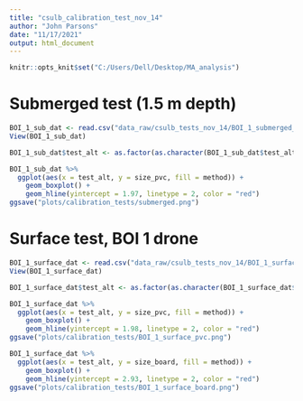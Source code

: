 ```yaml
---
title: "csulb_calibration_test_nov_14"
author: "John Parsons"
date: "11/17/2021"
output: html_document
---
```


```r
knitr::opts_knit$set("C:/Users/Dell/Desktop/MA_analysis")
```

# Submerged test (1.5 m depth)
```r
BOI_1_sub_dat <- read.csv("data_raw/csulb_tests_nov_14/BOI_1_submerged_JP_calculations.csv")
View(BOI_1_sub_dat)

BOI_1_sub_dat$test_alt <- as.factor(as.character(BOI_1_sub_dat$test_alt))

BOI_1_sub_dat %>%
  ggplot(aes(x = test_alt, y = size_pvc, fill = method)) +
    geom_boxplot() +
    geom_hline(yintercept = 1.97, linetype = 2, color = "red")
ggsave("plots/calibration_tests/submerged.png")
```

# Surface test, BOI 1 drone
```r
BOI_1_surface_dat <- read.csv("data_raw/csulb_tests_nov_14/BOI_1_surface_JP_calculations.csv")
View(BOI_1_surface_dat)

BOI_1_surface_dat$test_alt <- as.factor(as.character(BOI_1_surface_dat$test_alt))

BOI_1_surface_dat %>%
  ggplot(aes(x = test_alt, y = size_pvc, fill = method)) +
    geom_boxplot() +
    geom_hline(yintercept = 1.98, linetype = 2, color = "red")
ggsave("plots/calibration_tests/BOI_1_surface_pvc.png")

BOI_1_surface_dat %>%
  ggplot(aes(x = test_alt, y = size_board, fill = method)) +
    geom_boxplot() +
    geom_hline(yintercept = 2.93, linetype = 2, color = "red")
ggsave("plots/calibration_tests/BOI_1_surface_board.png")

```







